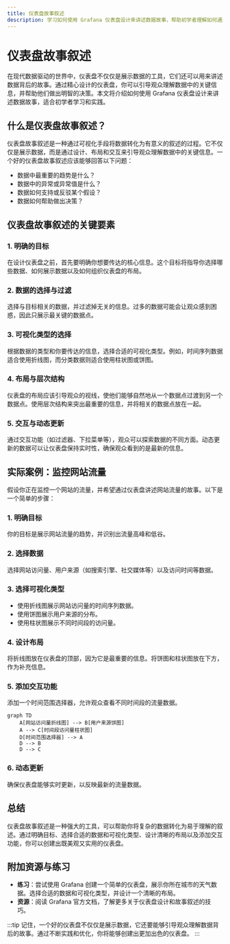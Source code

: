 ```yaml
---
title: 仪表盘故事叙述
description: 学习如何使用 Grafana 仪表盘设计来讲述数据故事，帮助初学者理解如何通过可视化工具传递信息。
---
```


# 仪表盘故事叙述

在现代数据驱动的世界中，仪表盘不仅仅是展示数据的工具，它们还可以用来讲述数据背后的故事。通过精心设计的仪表盘，你可以引导观众理解数据中的关键信息，并帮助他们做出明智的决策。本文将介绍如何使用 Grafana 仪表盘设计来讲述数据故事，适合初学者学习和实践。

## 什么是仪表盘故事叙述？

仪表盘故事叙述是一种通过可视化手段将数据转化为有意义的叙述的过程。它不仅仅是展示数据，而是通过设计、布局和交互来引导观众理解数据中的关键信息。一个好的仪表盘故事叙述应该能够回答以下问题：

- 数据中最重要的趋势是什么？
- 数据中的异常或异常值是什么？
- 数据如何支持或反驳某个假设？
- 数据如何帮助做出决策？

## 仪表盘故事叙述的关键要素

### 1. **明确的目标**
在设计仪表盘之前，首先要明确你想要传达的核心信息。这个目标将指导你选择哪些数据、如何展示数据以及如何组织仪表盘的布局。

### 2. **数据的选择与过滤**
选择与目标相关的数据，并过滤掉无关的信息。过多的数据可能会让观众感到困惑，因此只展示最关键的数据点。

### 3. **可视化类型的选择**
根据数据的类型和你要传达的信息，选择合适的可视化类型。例如，时间序列数据适合使用折线图，而分类数据则适合使用柱状图或饼图。

### 4. **布局与层次结构**
仪表盘的布局应该引导观众的视线，使他们能够自然地从一个数据点过渡到另一个数据点。使用层次结构来突出最重要的信息，并将相关的数据点放在一起。

### 5. **交互与动态更新**
通过交互功能（如过滤器、下拉菜单等），观众可以探索数据的不同方面。动态更新的数据可以让仪表盘保持实时性，确保观众看到的是最新的信息。

## 实际案例：监控网站流量

假设你正在监控一个网站的流量，并希望通过仪表盘讲述网站流量的故事。以下是一个简单的步骤：

### 1. 明确目标
你的目标是展示网站流量的趋势，并识别出流量高峰和低谷。

### 2. 选择数据
选择网站访问量、用户来源（如搜索引擎、社交媒体等）以及访问时间等数据。

### 3. 选择可视化类型
- 使用折线图展示网站访问量的时间序列数据。
- 使用饼图展示用户来源的分布。
- 使用柱状图展示不同时间段的访问量。

### 4. 设计布局
将折线图放在仪表盘的顶部，因为它是最重要的信息。将饼图和柱状图放在下方，作为补充信息。

### 5. 添加交互功能
添加一个时间范围选择器，允许观众查看不同时间段的流量数据。

```mermaid
graph TD
    A[网站访问量折线图] --> B[用户来源饼图]
    A --> C[时间段访问量柱状图]
    D[时间范围选择器] --> A
    D --> B
    D --> C
```

### 6. 动态更新
确保仪表盘能够实时更新，以反映最新的流量数据。

## 总结

仪表盘故事叙述是一种强大的工具，可以帮助你将复杂的数据转化为易于理解的叙述。通过明确目标、选择合适的数据和可视化类型、设计清晰的布局以及添加交互功能，你可以创建出既美观又实用的仪表盘。

## 附加资源与练习

- **练习**：尝试使用 Grafana 创建一个简单的仪表盘，展示你所在城市的天气数据。选择合适的数据和可视化类型，并设计一个清晰的布局。
- **资源**：阅读 Grafana 官方文档，了解更多关于仪表盘设计和故事叙述的技巧。

:::tip
记住，一个好的仪表盘不仅仅是展示数据，它还要能够引导观众理解数据背后的故事。通过不断实践和优化，你将能够创建出更加出色的仪表盘。
:::